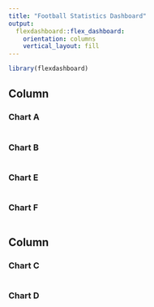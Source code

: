 ```yaml
---
title: "Football Statistics Dashboard"
output: 
  flexdashboard::flex_dashboard:
    orientation: columns
    vertical_layout: fill
---
```


```r
library(flexdashboard)
```

Column {data-width=500}
-----------------------------------------------------------------------

### Chart A

```r

```

### Chart B

```r

```

### Chart E

```r

```

### Chart F

```r

```



Column {data-width=500}
-----------------------------------------------------------------------

### Chart C

```r

```

### Chart D

```r

```



